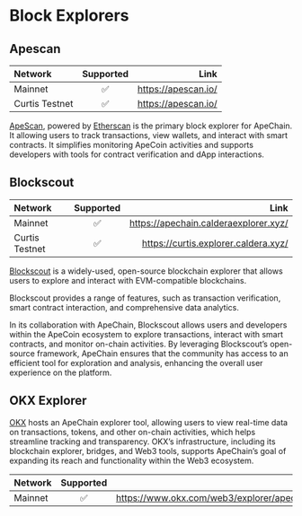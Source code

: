 # Block Explorers



## Apescan

| Network       | Supported |   Link |
| :------------ | :---------: | ----------: |
| Mainnet    |    ✅   |    https://apescan.io/ |
| Curtis Testnet    |   ✅  |   https://apescan.io/ |


[ApeScan](https://apescan.io/), powered by [Etherscan](https://etherscan.io/) is the primary block explorer for ApeChain. It allowing users to track transactions, view wallets, and interact with smart contracts. It simplifies monitoring ApeCoin activities and supports developers with tools for contract verification and dApp interaction​s.


## Blockscout

| Network       | Supported |   Link |
| :------------ | :---------: | ----------: |
| Mainnet    |     ✅     |    https://apechain.calderaexplorer.xyz/ |
| Curtis Testnet    |   ✅   | https://curtis.explorer.caldera.xyz/|



[Blockscout](https://www.blockscout.com/) is a widely-used, open-source blockchain explorer that allows users to explore and interact with EVM-compatible blockchains. 

Blockscout provides a range of features, such as transaction verification, smart contract interaction, and comprehensive data analytics. 

In its collaboration with ApeChain, Blockscout allows users and developers within the ApeCoin ecosystem to explore transactions, interact with smart contracts, and monitor on-chain activities. By leveraging Blockscout’s open-source framework, ApeChain ensures that the community has access to an efficient tool for exploration and analysis, enhancing the overall user experience on the platform.


## OKX Explorer

[OKX](https://www.okx.com/web3/explorer) hosts an ApeChain explorer tool, allowing users to view real-time data on transactions, tokens, and other on-chain activities, which helps streamline tracking and transparency. OKX’s infrastructure, including its blockchain explorer, bridges, and Web3 tools, supports ApeChain’s goal of expanding its reach and functionality within the Web3 ecosystem​.

| Network       | Supported |   Link |
| :------------ | :---------: | ----------: |
| Mainnet    |     ✅     |    https://www.okx.com/web3/explorer/apechain |